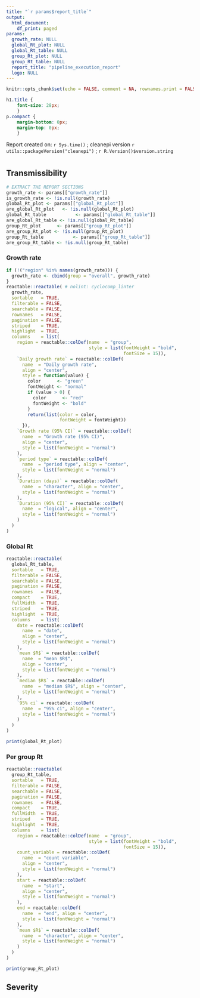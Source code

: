 ```yaml
---
title: "`r params$report_title`"
output: 
  html_document:
    df_print: paged
params:
  growth_rate: NULL
  global_Rt_plot: NULL
  global_Rt_table: NULL
  group_Rt_plot: NULL
  group_Rt_table: NULL
  report_title: "pipeline_execution_report"
  logo: NULL
---
```



```r
knitr::opts_chunk$set(echo = FALSE, comment = NA, rownames.print = FALSE)
```

```css
h1.title {
	font-size: 28px;
	}
p.compact {
	margin-bottom: 0px;
	margin-top: 0px;
	}
```

<script>
   $(document).ready(function() {
     $head = $('#header');
     $head.prepend('<img src="`r params$logo`" style="float: right; width: 100px;"/>')
   });
</script>

<p class="compact">
    Report created on: `r Sys.time()` ; cleanepi version `r utils::packageVersion("cleanepi")` ; `r R.Version()$version.string`
</p>

# {.tabset .tabset-pills}

## Transmissibility {.tabset}


```r
# EXTRACT THE REPORT SECTIONS
growth_rate <- params[["growth_rate"]]
is_growth_rate <- !is.null(growth_rate)
global_Rt_plot <- params[["global_Rt_plot"]]
are_global_Rt_plot   <- !is.null(global_Rt_plot)
global_Rt_table           <- params[["global_Rt_table"]]
are_global_Rt_table <- !is.null(global_Rt_table)
group_Rt_plot      <- params[["group_Rt_plot"]]
are_group_Rt_plot <- !is.null(group_Rt_plot)
group_Rt_table           <- params[["group_Rt_table"]]
are_group_Rt_table <- !is.null(group_Rt_table)
```

### Growth rate

```r
if (!("region" %in% names(growth_rate))) {
  growth_rate <- cbind(group = "overall", growth_rate)
}
reactable::reactable( # nolint: cyclocomp_linter
  growth_rate,
  sortable   = TRUE,
  filterable = FALSE,
  searchable = FALSE,
  rownames   = FALSE,
  pagination = FALSE,
  striped    = TRUE,
  highlight  = TRUE,
  columns    = list(
    region = reactable::colDef(name  = "group",
                               style = list(fontWeight = "bold",
                                            fontSize = 15)),
    `Daily growth rate` = reactable::colDef(
      name  = "Daily growth rate",
      align = "center",
      style = function(value) {
        color      <- "green"
        fontWeight <- "normal"
        if (value > 0) {
          color      <- "red"
          fontWeight <- "bold"
        }
        return(list(color = color,
                    fontWeight = fontWeight))
      }),
    `Growth rate (95% CI)` = reactable::colDef(
      name  = "Growth rate (95% CI)",
      align = "center",
      style = list(fontWeight = "normal")
    ),
    `period type` = reactable::colDef(
      name  = "period type", align = "center",
      style = list(fontWeight = "normal")
    ),
    `Duration (days)` = reactable::colDef(
      name  = "character", align = "center",
      style = list(fontWeight = "normal")
    ),
    `Duration (95% CI)` = reactable::colDef(
      name  = "logical", align = "center",
      style = list(fontWeight = "normal")
    )
  )
)
```


### Global Rt

```r
reactable::reactable(
  global_Rt_table,
  sortable   = TRUE,
  filterable = FALSE,
  searchable = FALSE,
  pagination = FALSE,
  rownames   = FALSE,
  compact    = TRUE,
  fullWidth  = TRUE,
  striped    = TRUE,
  highlight  = TRUE,
  columns    = list(
    date = reactable::colDef(
      name  = "date",
      align = "center",
      style = list(fontWeight = "normal")
    ),
    `mean $R$` = reactable::colDef(
      name  = "mean $R$",
      align = "center",
      style = list(fontWeight = "normal")
    ),
    `median $R$` = reactable::colDef(
      name  = "median $R$", align = "center",
      style = list(fontWeight = "normal")
    ),
    `95% ci` = reactable::colDef(
      name  = "95% ci", align = "center",
      style = list(fontWeight = "normal")
    )
  )
)

print(global_Rt_plot)
```

### Per group Rt

```r
reactable::reactable(
  group_Rt_table,
  sortable   = TRUE,
  filterable = FALSE,
  searchable = FALSE,
  pagination = FALSE,
  rownames   = FALSE,
  compact    = TRUE,
  fullWidth  = TRUE,
  striped    = TRUE,
  highlight  = TRUE,
  columns    = list(
    region = reactable::colDef(name  = "group",
                               style = list(fontWeight = "bold",
                                            fontSize = 15)),
    count_variable = reactable::colDef(
      name  = "count variable",
      align = "center",
      style = list(fontWeight = "normal")
    ),
    start = reactable::colDef(
      name  = "start",
      align = "center",
      style = list(fontWeight = "normal")
    ),
    end = reactable::colDef(
      name  = "end", align = "center",
      style = list(fontWeight = "normal")
    ),
    `mean $R$` = reactable::colDef(
      name  = "character", align = "center",
      style = list(fontWeight = "normal")
    )
  )
)

print(group_Rt_plot)
```

## Severity {.tabset}


